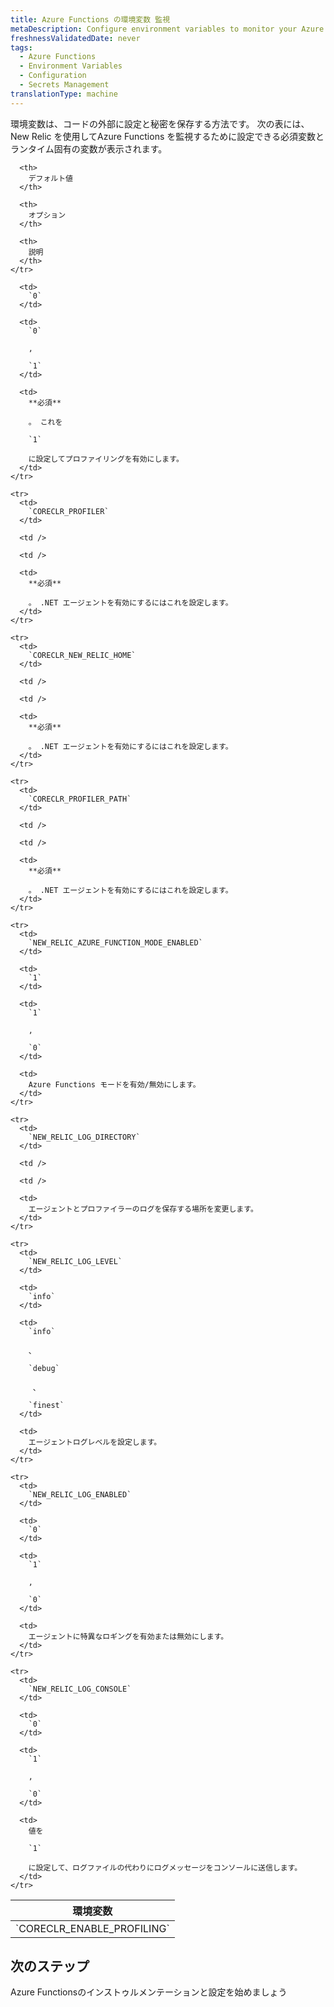 ```yaml
---
title: Azure Functions の環境変数 監視
metaDescription: Configure environment variables to monitor your Azure functions with New Relic
freshnessValidatedDate: never
tags:
  - Azure Functions
  - Environment Variables
  - Configuration
  - Secrets Management
translationType: machine
---
```


環境変数は、コードの外部に設定と秘密を保存する方法です。 次の表には、New Relic を使用してAzure Functions を監視するために設定できる必須変数とランタイム固有の変数が表示されます。

<table>
  <thead>
    <tr>
      <th>
        環境変数
      </th>

      <th>
        デフォルト値
      </th>

      <th>
        オプション
      </th>

      <th>
        説明
      </th>
    </tr>
  </thead>

  <tbody>
    <tr>
      <td>
        `CORECLR_ENABLE_PROFILING`
      </td>

      <td>
        `0`
      </td>

      <td>
        `0`

        , 

        `1`
      </td>

      <td>
        **必須**

        。 これを

        `1`

        に設定してプロファイリングを有効にします。
      </td>
    </tr>

    <tr>
      <td>
        `CORECLR_PROFILER`
      </td>

      <td />

      <td />

      <td>
        **必須**

        。 .NET エージェントを有効にするにはこれを設定します。
      </td>
    </tr>

    <tr>
      <td>
        `CORECLR_NEW_RELIC_HOME`
      </td>

      <td />

      <td />

      <td>
        **必須**

        。 .NET エージェントを有効にするにはこれを設定します。
      </td>
    </tr>

    <tr>
      <td>
        `CORECLR_PROFILER_PATH`
      </td>

      <td />

      <td />

      <td>
        **必須**

        。 .NET エージェントを有効にするにはこれを設定します。
      </td>
    </tr>

    <tr>
      <td>
        `NEW_RELIC_AZURE_FUNCTION_MODE_ENABLED`
      </td>

      <td>
        `1`
      </td>

      <td>
        `1`

        , 

        `0`
      </td>

      <td>
        Azure Functions モードを有効/無効にします。
      </td>
    </tr>

    <tr>
      <td>
        `NEW_RELIC_LOG_DIRECTORY`
      </td>

      <td />

      <td />

      <td>
        エージェントとプロファイラーのログを保存する場所を変更します。
      </td>
    </tr>

    <tr>
      <td>
        `NEW_RELIC_LOG_LEVEL`
      </td>

      <td>
        `info`
      </td>

      <td>
        `info`

        、 

        `debug`

         、 

        `finest`
      </td>

      <td>
        エージェントログレベルを設定します。
      </td>
    </tr>

    <tr>
      <td>
        `NEW_RELIC_LOG_ENABLED`
      </td>

      <td>
        `0`
      </td>

      <td>
        `1`

        ,

        `0`
      </td>

      <td>
        エージェントに特異なロギングを有効または無効にします。
      </td>
    </tr>

    <tr>
      <td>
        `NEW_RELIC_LOG_CONSOLE`
      </td>

      <td>
        `0`
      </td>

      <td>
        `1`

        ,

        `0`
      </td>

      <td>
        値を

        `1`

        に設定して、ログファイルの代わりにログメッセージをコンソールに送信します。
      </td>
    </tr>
  </tbody>
</table>

## 次のステップ

<DocTiles>
  <DocTile title="Install and configure Azure Functions monitoring" path="/docs/serverless-function-monitoring/azure-function-monitoring/install-serverless-azure-monitoring">Azure Functionsのインストゥルメンテーションと設定を始めましょう</DocTile>
</DocTiles>